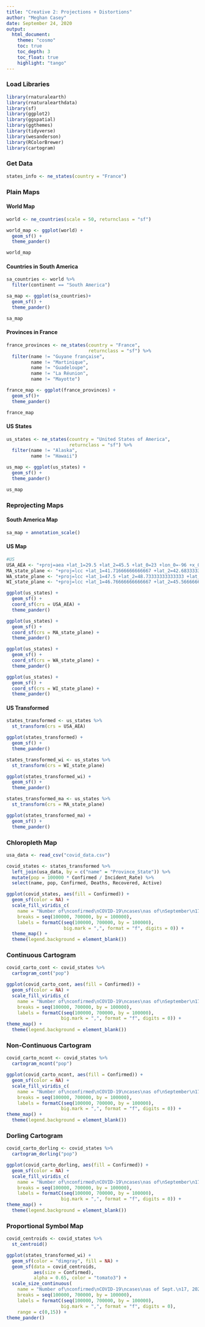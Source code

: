 ```yaml
---
title: "Creative 2: Projections + Distortions"
author: "Meghan Casey"
date: September 24, 2020
output: 
  html_document:
    theme: "cosmo"
    toc: true
    toc_depth: 3  
    toc_float: true
    highlight: "tango"
---
```

### Load Libraries
``` r
library(rnaturalearth)
library(rnaturalearthdata)
library(sf)
library(ggplot2)
library(ggspatial)
library(ggthemes)
library(tidyverse)
library(wesanderson)
library(RColorBrewer)
library(cartogram)
```

### Get Data
```r
states_info <- ne_states(country = "France")

```

### Plain Maps
#### World Map
``` r
world <- ne_countries(scale = 50, returnclass = "sf") 

world_map <- ggplot(world) + 
  geom_sf() +
  theme_pander()

world_map
```

#### Countries in South America
``` r
sa_countries <- world %>%
  filter(continent == "South America")

sa_map <- ggplot(sa_countries)+
  geom_sf() +
  theme_pander()

sa_map
```

#### Provinces in France
``` r
france_provinces <- ne_states(country = "France", 
                              returnclass = "sf") %>%
  filter(name != "Guyane française",
         name != "Martinique",
         name != "Guadeloupe",
         name != "La Réunion",
         name != "Mayotte")

france_map <- ggplot(france_provinces) +
  geom_sf()+
  theme_pander()

france_map
```

#### US States
``` r
us_states <- ne_states(country = "United States of America",
                       returnclass = "sf") %>%
  filter(name != "Alaska",
         name != "Hawaii")

us_map <- ggplot(us_states) +
  geom_sf() +
  theme_pander()

us_map
```

### Reprojecting Maps
#### South America Map
```r
sa_map + annotation_scale()
```
#### US Map
```r
#US
USA_AEA <- "+proj=aea +lat_1=29.5 +lat_2=45.5 +lat_0=23 +lon_0=-96 +x_0=0 +y_0=0 +ellps=clrk66 +units=m +no_defs"
MA_state_plane <- "+proj=lcc +lat_1=41.71666666666667 +lat_2=42.68333333333333 +lat_0=41 +lon_0=-71.5 +x_0=200000 +y_0=750000 +ellps=GRS80 +units=m +no_defs"
WA_state_plane <- "+proj=lcc +lat_1=47.5 +lat_2=48.73333333333333 +lat_0=47 +lon_0=-120.8333333333333 +x_0=500000 +y_0=0 +ellps=GRS80 +units=m +no_defs"
WI_state_plane <- "+proj=lcc +lat_1=46.76666666666667 +lat_2=45.56666666666667 +lat_0=45.16666666666666 +lon_0=-90 +x_0=600000 +y_0=0 +ellps=GRS80 +datum=NAD83 +to_meter=0.3048006096012192 +no_defs"
```

```r
ggplot(us_states) +
  geom_sf() +
  coord_sf(crs = USA_AEA) +
  theme_pander()
```
```r
ggplot(us_states) +
  geom_sf() +
  coord_sf(crs = MA_state_plane) +
  theme_pander()
```
```r
ggplot(us_states) +
  geom_sf() +
  coord_sf(crs = WA_state_plane) +
  theme_pander()
```

```r
ggplot(us_states) +
  geom_sf() +
  coord_sf(crs = WI_state_plane) +
  theme_pander()
```

#### US Transformed
```r
states_transformed <- us_states %>%
  st_transform(crs = USA_AEA)

ggplot(states_transformed) +
  geom_sf() +
  theme_pander()
```

```r
states_transformed_wi <- us_states %>%
  st_transform(crs = WI_state_plane)

ggplot(states_transformed_wi) +
  geom_sf() +
  theme_pander()
```

```r
states_transformed_ma <- us_states %>%
  st_transform(crs = MA_state_plane)

ggplot(states_transformed_ma) +
  geom_sf() +
  theme_pander()
```
### Chloropleth Map
```r
usa_data <- read_csv("covid_data.csv")

covid_states <- states_transformed %>%
  left_join(usa_data, by = c("name" = "Province_State")) %>%
  mutate(pop = 100000 * Confirmed / Incident_Rate) %>%
  select(name, pop, Confirmed, Deaths, Recovered, Active)
```

``` r
ggplot(covid_states, aes(fill = Confirmed)) +
  geom_sf(color = NA) +
  scale_fill_viridis_c(
    name = "Number of\nconfirmed\nCOVID-19\ncases\nas of\nSeptember\n17, 2020",
    breaks = seq(100000, 700000, by = 100000),
    labels = formatC(seq(100000, 700000, by = 100000),
                     big.mark = ",", format = "f", digits = 0)) +
  theme_map() +
  theme(legend.background = element_blank())

```
### Continuous Cartogram
```r
covid_carto_cont <- covid_states %>%
  cartogram_cont("pop")

ggplot(covid_carto_cont, aes(fill = Confirmed)) +
  geom_sf(color = NA) +
  scale_fill_viridis_c(
    name = "Number of\nconfirmed\nCOVID-19\ncases\nas of\nSeptember\n17, 2020",
    breaks = seq(100000, 700000, by = 100000),
    labels = formatC(seq(100000, 700000, by = 100000),
                    big.mark = ",", format = "f", digits = 0)) +
theme_map() +
  theme(legend.background = element_blank())
```

### Non-Continuous Cartogram
```r
covid_carto_ncont <- covid_states %>%
  cartogram_ncont("pop")

ggplot(covid_carto_ncont, aes(fill = Confirmed)) +
  geom_sf(color = NA) +
  scale_fill_viridis_c(
    name = "Number of\nconfirmed\nCOVID-19\ncases\nas of\nSeptember\n17, 2020",
    breaks = seq(100000, 700000, by = 100000),
    labels = formatC(seq(100000, 700000, by = 100000),
                    big.mark = ",", format = "f", digits = 0)) +
theme_map() +
  theme(legend.background = element_blank()) 
```

### Dorling Cartogram
```r
covid_carto_dorling <- covid_states %>%
  cartogram_dorling("pop")

ggplot(covid_carto_dorling, aes(fill = Confirmed)) +
  geom_sf(color = NA) +
  scale_fill_viridis_c(
    name = "Number of\nconfirmed\nCOVID-19\ncases\nas of\nSeptember\n17, 2020",
    breaks = seq(100000, 700000, by = 100000),
    labels = formatC(seq(100000, 700000, by = 100000),
                    big.mark = ",", format = "f", digits = 0)) +
theme_map() +
  theme(legend.background = element_blank())
```
### Proportional Symbol Map
```r
covid_centroids <- covid_states %>%
  st_centroid()

ggplot(states_transformed_wi) +
  geom_sf(color = "dimgray", fill = NA) +
  geom_sf(data = covid_centroids,
          aes(size = Confirmed),
          alpha = 0.65, color = "tomato3") +
  scale_size_continuous(
    name = "Number of\nconfirmed\nCOVID-19\ncases\nas of Sept.\n17, 2020",
    breaks = seq(100000, 700000, by = 100000),
    labels = formatC(seq(100000, 700000, by = 100000),
                    big.mark = ",", format = "f", digits = 0),
    range = c(0,15)) +
theme_pander()
```